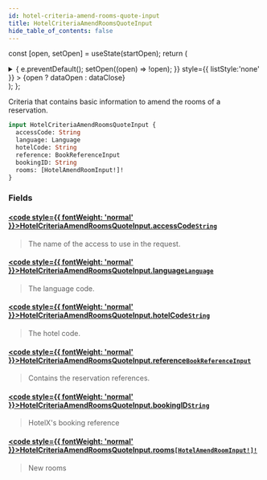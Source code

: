 ```yaml
---
id: hotel-criteria-amend-rooms-quote-input
title: HotelCriteriaAmendRoomsQuoteInput
hide_table_of_contents: false
---
```






const [open, setOpen] = useState(startOpen);
return (
<details {...(open ? { open: true } : {})} className="details" style={{ border:'none', boxShadow:'none', background:'var(--ifm-background-color)' }}>
<summary
onClick={(e) => {
e.preventDefault();
setOpen((open) => !open);
}}
style={{ listStyle:'none' }} >
{open ? dataOpen : dataClose}
</summary>
{open && children}
</details>
);
};

Criteria that contains basic information to amend the rooms of a reservation.

```graphql
input HotelCriteriaAmendRoomsQuoteInput {
  accessCode: String
  language: Language
  hotelCode: String
  reference: BookReferenceInput
  bookingID: String
  rooms: [HotelAmendRoomInput!]!
}
```

### Fields

#### [<code style={{ fontWeight: 'normal' }}>HotelCriteriaAmendRoomsQuoteInput.<b>accessCode</b></code>](#)<Bullet />[`String`](/api/scalars/string) <Badge class="badge badge--secondary" text="scalar"/>

> The name of the access to use in the request.

#### [<code style={{ fontWeight: 'normal' }}>HotelCriteriaAmendRoomsQuoteInput.<b>language</b></code>](#)<Bullet />[`Language`](/api/scalars/language) <Badge class="badge badge--secondary" text="scalar"/>

> The language code.

#### [<code style={{ fontWeight: 'normal' }}>HotelCriteriaAmendRoomsQuoteInput.<b>hotelCode</b></code>](#)<Bullet />[`String`](/api/scalars/string) <Badge class="badge badge--secondary" text="scalar"/>

> The hotel code.

#### [<code style={{ fontWeight: 'normal' }}>HotelCriteriaAmendRoomsQuoteInput.<b>reference</b></code>](#)<Bullet />[`BookReferenceInput`](/api/inputs/book-reference-input) <Badge class="badge badge--secondary" text="input"/>

> Contains the reservation references.

#### [<code style={{ fontWeight: 'normal' }}>HotelCriteriaAmendRoomsQuoteInput.<b>bookingID</b></code>](#)<Bullet />[`String`](/api/scalars/string) <Badge class="badge badge--secondary" text="scalar"/>

> HotelX's booking reference

#### [<code style={{ fontWeight: 'normal' }}>HotelCriteriaAmendRoomsQuoteInput.<b>rooms</b></code>](#)<Bullet />[`[HotelAmendRoomInput!]!`](/api/inputs/hotel-amend-room-input) <Badge class="badge badge--secondary" text="non-null"/> <Badge class="badge badge--secondary" text="input"/>

> New rooms
